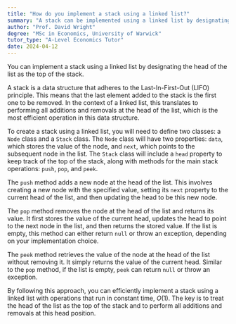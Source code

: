 ```yaml
---
title: "How do you implement a stack using a linked list?"
summary: "A stack can be implemented using a linked list by designating the head of the list as the top of the stack, allowing for efficient push and pop operations."
author: "Prof. David Wright"
degree: "MSc in Economics, University of Warwick"
tutor_type: "A-Level Economics Tutor"
date: 2024-04-12
---
```


You can implement a stack using a linked list by designating the head of the list as the top of the stack.

A stack is a data structure that adheres to the Last-In-First-Out (LIFO) principle. This means that the last element added to the stack is the first one to be removed. In the context of a linked list, this translates to performing all additions and removals at the head of the list, which is the most efficient operation in this data structure.

To create a stack using a linked list, you will need to define two classes: a `Node` class and a `Stack` class. The `Node` class will have two properties: `data`, which stores the value of the node, and `next`, which points to the subsequent node in the list. The `Stack` class will include a `head` property to keep track of the top of the stack, along with methods for the main stack operations: `push`, `pop`, and `peek`.

The `push` method adds a new node at the head of the list. This involves creating a new node with the specified value, setting its `next` property to the current head of the list, and then updating the head to be this new node.

The `pop` method removes the node at the head of the list and returns its value. It first stores the value of the current head, updates the head to point to the next node in the list, and then returns the stored value. If the list is empty, this method can either return `null` or throw an exception, depending on your implementation choice.

The `peek` method retrieves the value of the node at the head of the list without removing it. It simply returns the value of the current head. Similar to the `pop` method, if the list is empty, `peek` can return `null` or throw an exception.

By following this approach, you can efficiently implement a stack using a linked list with operations that run in constant time, $O(1)$. The key is to treat the head of the list as the top of the stack and to perform all additions and removals at this head position.
    